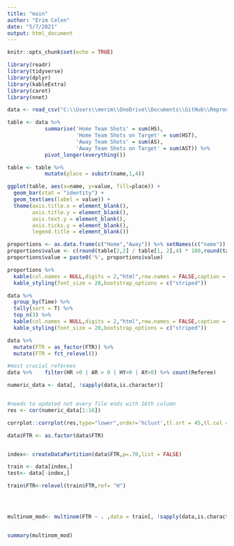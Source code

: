 ```yaml
---
title: "main"
author: "Erim Celen"
date: "5/7/2021"
output: html_document
---
```


```r
knitr::opts_chunk$set(echo = TRUE)
```

```r
library(readr)
library(tidyverse)
library(dplyr)
library(kableExtra)
library(caret)
library(nnet)
```

```r
data <- read_csv("C:\\Users\\merim\\OneDrive\\Documents\\GitHub\\Reproducible-Research-Final-Project\\E0.csv")
```

```r
table <- data %>% 
            summarise('Home Team Shots' = sum(HS), 
                      'Home Team Shots on Target' = sum(HST), 
                      'Away Team Shots' = sum(AS), 
                      'Away Team Shots on Target' = sum(AST)) %>% 
            pivot_longer(everything())

table <- table %>% 
            mutate(place = substr(name,1,4))

ggplot(table, aes(x=name, y=value, fill=place)) + 
  geom_bar(stat = "identity") +
  geom_text(aes(label = value)) +
  theme(axis.title.x = element_blank(),
        axis.title.y = element_blank(),
        axis.text.y = element_blank(),
        axis.ticks.y = element_blank(),
        legend.title = element_blank())

```

```r
proportions <- as.data.frame(c("Home","Away")) %>% setNames(c("name"))
proportions$value <- c(round(table[2,2] / table[1, 2],4) * 100,round(table[4,2] / table[3, 2],4) * 100)
proportions$value = paste0('%', proportions$value)
```

```r
proportions %>%
  kable(col.names = NULL,digits = 2,"html",row.names = FALSE,caption = "Percentage of Shots on Target") %>%
  kable_styling(font_size = 20,bootstrap_options = c("striped"))
```

```r
data %>%
  group_by(Time) %>%
  tally(sort = T) %>%
  top_n(3) %>%
  kable(col.names = NULL,digits = 2,"html",row.names = FALSE,caption = "Most Played Game Hours") %>%
  kable_styling(font_size = 20,bootstrap_options = c("striped"))
```

```r
data %>% 
  mutate(FTR = as_factor(FTR)) %>%
  mutate(FTR = fct_relevel())
```

```r
#most crucial referees
data %>%    filter(HR >0 | AR > 0 | HY>0 | AY>0) %>% count(Referee)
```
```r
numeric_data <- data[, !sapply(data,is.character)]


#needs to updated not every file ends with 16th column
res <- cor(numeric_data[1:16])

corrplot::corrplot(res,type="lower",order='hclust',tl.srt = 45,tl.col = 'black')
```

```r
data$FTR <- as.factor(data$FTR)


index<- createDataPartition(data$FTR,p=.70,list = FALSE)

train <- data[index,]
test<- data[-index,]

train$FTR<-relevel(train$FTR,ref= "H")




multinom_mod<- multinom(FTR ~ . ,data = train[, !sapply(data,is.character)])


summary(multinom_mod)
```

